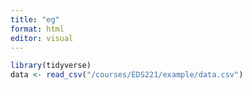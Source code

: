 ```yaml
---
title: "eg"
format: html
editor: visual
---
```


```r
library(tidyverse)
data <- read_csv("/courses/EDS221/example/data.csv")
```

